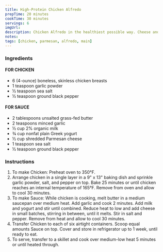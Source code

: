 ```yaml
---
title: High-Protein Chicken Alfredo
prepTime: 20 minutes
cookTime: 30 minutes
servings: 6
imgUrl:
description: Chicken Alfredo in the healthiest possible way. Cheese and chicken big dog. Make it.
notes:
tags: [chicken, parmesan, alfredo, main]
---
```


### Ingredients

#### FOR CHICKEN

- 6 (4-ounce) boneless, skinless chicken breasts
- 1 teaspoon garlic powder
- ½ teaspoon sea salt
- ½ teaspoon ground black pepper

#### FOR SAUCE

- 2 tablespoons unsalted grass-fed butter
- 2 teaspoons minced garlic
- ½ cup 2% organic milk
- ¾ cup nonfat plain Greek yogurt
- ½ cup shredded Parmesan cheese
- 1 teaspoon sea salt
- ½ teaspoon ground black pepper

### Instructions

1. To make Chicken: Preheat oven to 350°F.
1. Arrange chicken in a single layer in a 9" x 13" baking dish and sprinkle garlic powder, salt, and pepper on top. Bake 25 minutes or until chicken reaches an internal temperature of 165°F. Remove from oven and allow to cool 30 minutes.
1. To make Sauce: While chicken is cooking, melt butter in a medium saucepan over medium heat. Add garlic and cook 2 minutes. Add milk and yogurt and stir until combined. Reduce heat to low and add cheese in small batches, stirring in between, until it melts. Stir in salt and pepper. Remove from heat and allow to cool 30 minutes.
1. Transfer Chicken to each of six airtight containers. Scoop equal amounts Sauce on top. Cover and store in refrigerator up to 1 week, until ready to eat.
1. To serve, transfer to a skillet and cook over medium-low heat 5 minutes or until heated through.
